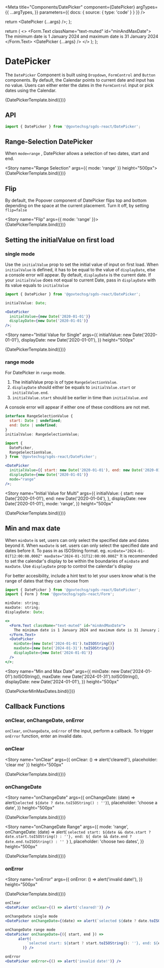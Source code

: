 
<Meta
  title="Components/DatePicker"
  component={DatePicker}
  argTypes={{
    ...argTypes,
  }}
  parameters={{ docs: { source: { type: 'code' } } }}
/>

  return <DatePicker {...args} />;
};

  return (
    <>
      <Form.Text className="text-muted" id="minAndMaxDate">
        The minimum date is 1 January 2024 and maximum date is 31 January 2024
      </Form.Text>
      <DatePicker {...args} />
    </>
  );
};

# DatePicker

The `DatePicker` Component is built using `Dropdown`, `FormControl` and `Button` components.
By default, the Calendar points to current date and input has no value. Users can either enter the dates in the `FormControl` input or pick dates using the Calendar.

<Canvas>
  <Story name="Basic" height="500px">
    {DatePickerTemplate.bind({})}
  </Story>
</Canvas>

## API

```jsx
import { DatePicker } from '@govtechsg/sgds-react/DatePicker';
```

<ArgsTable story="Basic" />

## Range-Selection DatePicker

When `mode=range` , DatePicker allows a selection of two dates, start and end.

<Story name="Range Selection" args={{ mode: 'range' }} height="500px">
  {DatePickerTemplate.bind({})}
</Story>

## Flip

By default, the Popover component of DatePicker flips top and bottom depending on the space at the current placement. Turn it off, by setting `flip=false`

<Story name="Flip" args={{ mode: 'range' }}>
  {DatePickerTemplate.bind({})}
</Story>

## Setting the initialValue on first load

### single mode

Use the `initialValue` prop to set the initial value of input on first load.
When `initialValue` is defined, it has to be equal to the value of `displayDate`, else a console error will appear.
By default, `displayDate` is the current date. If your `initialValue` does not equal to current Date, pass in `displayDate` with its value equals to `initialValue`

```jsx
import { DatePicker } from '@govtechsg/sgds-react/DatePicker';

initialValue: Date;

<DatePicker
  initialValue={new Date('2020-01-01')}
  displayDate={new Date('2020-01-01')}
/>;
```

<Story
  name="Initial Value for Single"
  args={{
    initialValue: new Date('2020-01-01'),
    displayDate: new Date('2020-01-01'),
  }}
  height="500px"
>
  {DatePickerTemplate.bind({})}
</Story>

### range mode

For DatePicker in `range` mode.

1.  The initialValue prop is of type `RangeSelectionValue`.
2.  `displayDate` should either be equals to `initialValue.start` or `initialValue.end`.
3.  `initialValue.start` should be earlier in time than `initialValue.end`

A console error will appear if either one of these conditions are not met.

```jsx
interface RangeSelectionValue {
  start: Date | undefined;
  end: Date | undefined;
}
initialValue: RangeSelectionValue;

import {
  DatePicker,
  RangeSelectionValue,
} from '@govtechsg/sgds-react/DatePicker';

<DatePicker
  initialValue={{ start: new Date('2020-01-01'), end: new Date('2020-01-04') }}
  displayDate={new Date('2020-01-01')}
  mode="range"
/>;
```

<Story
  name="Initial Value for Multi"
  args={{
    initialValue: {
      start: new Date('2020-01-01'),
      end: new Date('2020-01-04'),
    },
    displayDate: new Date('2020-01-01'),
    mode: 'range',
  }}
  height="500px"
>
  {DatePickerTemplate.bind({})}
</Story>

## Min and max date

When `minDate` is set, users can only select the specified date and dates beyond it. When `maxDate` is set. users can only select the specified date and dates before it. To pass in as ISOString format. eg. `minDate="2024-01-01T12:00:00.000Z" maxDate="2024-01-31T12:00:00.000Z"`
It is recommended to set the calendar's display to be within the boundaries of `minDate` and `maxDate`. Use `displayDate` prop to control the calendar's display

For better accesibility, include a hint text to let your users know what is the range of dates that they can choose from

```jsx
import { DatePicker } from '@govtechsg/sgds-react/DatePicker';
import { Form } from '@govtechsg/sgds-react/Form';

minDate: string;
maxDate: string;
displayDate: Date;

<>
  <Form.Text className="text-muted" id="minAndMaxDate">
    The minimum date is 1 January 2024 and maximum date is 31 January 2024
  </Form.Text>
  <DatePicker
    minDate={new Date('2024-01-01').toISOString()}
    maxDate={new Date('2024-01-31').toISOString()}
    displayDate={new Date('2024-01-01')}
  />
</>;
```

<Story
  name="Min and Max Date"
  args={{
    minDate: new Date('2024-01-01').toISOString(),
    maxDate: new Date('2024-01-31').toISOString(),
    displayDate: new Date('2024-01-01'),
  }}
  height="500px"
>
  {DatePickerMinMaxDates.bind({})}
</Story>

## Callback Functions

### onClear, onChangeDate, onError

`onClear`, `onChangeDate`, `onError` of the input, perform a callback. To trigger `onError` function, enter an invalid date.

### onClear

<Story
  name="onClear"
  args={{ onClear: () => alert('cleared!'), placeholder: 'clear me' }}
  height="500px"
>
  {DatePickerTemplate.bind({})}
</Story>

### onChangeDate

<Story
  name="onChangeDate"
  args={{
    onChangeDate: (date) => alert(`selected ${date ? date.toISOString() : ''}`),
    placeholder: 'choose a date',
  }}
  height="500px"
>
  {DatePickerTemplate.bind({})}
</Story>

<Story
  name="onChangeDate Range"
  args={{
    mode: 'range',
    onChangeDate: (date) =>
      alert(
        `selected start: ${date && date.start ? date.start.toISOString() : ''}, end: ${
          date && date.end ? date.end.toISOString() : ''
        }`
      ),
    placeholder: 'choose two dates',
  }}
  height="500px"
>
  {DatePickerTemplate.bind({})}
</Story>

### onError

<Story
  name="onError"
  args={{
    onError: () => alert('invalid date!'),
  }}
  height="500px"
>
  {DatePickerTemplate.bind({})}
</Story>

```jsx
onClear
<DatePicker onClear={() => alert('cleared!')} />

onChangeDate single mode
<DatePicker onChangeDate={(date) => alert(`selected ${date ? date.toISOString(): ''}`)} />

onChangeDate range mode
<DatePicker onChangeDate={({ start, end }) =>
      alert(
          `selected start: ${start ? start.toISOString(): ''}, end: ${end ? end.toISOString(): ''}`
        )} />

onError
<DatePicker onError={() => alert('invalid date!')} />
```
